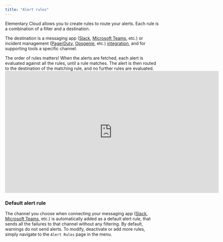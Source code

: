 ```yaml
---
title: "Alert rules"
---
```


<Snippet file="cloud/cloud-feature-tag.mdx" />

Elementary Cloud allows you to create rules to route your alerts.
Each rule is a combination of a filter and a destination.

The destination is a messaging app ([Slack](/cloud/integrations/alerts/slack), [Microsoft Teams](/cloud/integrations/alerts/ms-teams), etc.) 
or incident management ([PagerDuty](/cloud/integrations/alerts/pagerduty), [Opsgenie](/cloud/integrations/alerts/opsgenie), etc.)
[integration](/features/alerts-and-incidents/alerts-and-incidents-overview#supported-alert-integrations), 
and for supporting tools a specific channel.

<Tip>
  The order of rules matters!
  When the alerts are fetched, each alert is evaluated against all the rules,
  until a rule matches. The alert is then routed to the destination of the
  matching rule, and no further rules are evaluated. 
</Tip>

<iframe
width="700"
height="400"
src="https://res.cloudinary.com/diuctyblm/video/upload/v1720004495/alert-rules_vlbxre.mp4"
frameborder="0"
allow="accelerometer; autoplay; clipboard-write; encrypted-media; gyroscope; picture-in-picture"
allowfullscreen
alt="Elementary Alert Rules"
></iframe>

### Default alert rule

The channel you choose when connecting your messaging app ([Slack](/cloud/integrations/alerts/slack), [Microsoft Teams](/cloud/integrations/alerts/ms-teams), etc.)
is automatically added as a default alert rule, that sends all the failures to that channel without any filtering.
By default, warnings do not send alerts. 
To modify, deactivate or add more rules, simply navigate to the `Alert Rules` page in the menu.